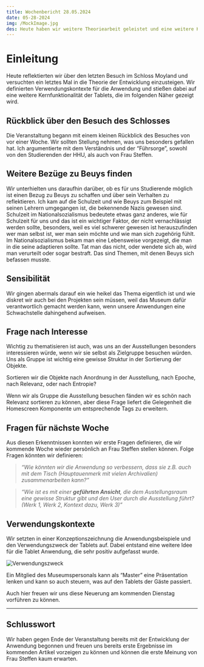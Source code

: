 ```yaml
---
title: Wochenbericht 28.05.2024
date: 05-28-2024
img: /MockImage.jpg
des: Heute haben wir weitere Theoriearbeit geleistet und eine weitere Komponente konzeptionell in unsere Arbeit. 
---
```

# Einleitung

Heute reflektierten wir über den letzten Besuch im Schloss Moyland und versuchten ein letztes Mal in die Theorie der Entwicklung einzusteigen. Wir definierten Verwendungskontexte für die Anwendung und stießen dabei auf eine weitere Kernfunktionalität der Tablets, die im folgenden Näher gezeigt wird.

## Rückblick über den Besuch des Schlosses

Die Veranstaltung begann mit einem kleinen Rückblick des Besuches von vor einer Woche. Wir sollten Stellung nehmen, was uns besonders gefallen hat. Ich argumentierte mit dem Verständnis und der “Führsorge”, sowohl von den Studierenden der HHU, als auch von Frau Steffen. 

## Weitere Bezüge zu Beuys finden

Wir unterhielten uns daraufhin darüber, ob es für uns Studierende möglich ist einen Bezug zu Beuys zu schaffen und über sein Verhalten zu reflektieren. Ich kam auf die Schulzeit und wie Beuys zum Beispiel mit seinen Lehrern umgegangen ist, die bekennende Nazis gewesen sind. Schulzeit im Nationalsozialismus bedeutete etwas ganz anderes, wie für Schulzeit für uns und das ist ein wichtiger Faktor, der nicht vernachlässigt werden sollte, besonders, weil es viel schwerer gewesen ist herauszufinden wer man selbst ist, wer man sein möchte und wie man sich zugehörig fühlt. Im Nationalsozialismus bekam man eine Lebensweise vorgezeigt, die man in die seine adaptieren sollte. Tat man das nicht, oder wendete sich ab, wird man verurteilt oder sogar bestraft. Das sind Themen, mit denen Beuys sich befassen musste.

## Sensibilität

Wir gingen abermals darauf ein wie heikel das Thema eigentlich ist und wie diskret wir auch bei den Projekten sein müssen, weil das Museum dafür verantwortlich gemacht werden kann, wenn unsere Anwendungen eine Schwachstelle dahingehend aufweisen.

## Frage nach Interesse

Wichtig zu thematisieren ist auch, was uns an der Ausstellungen besonders interessieren würde, wenn wir sie selbst als Zielgruppe besuchen würden. Uns als Gruppe ist wichtig eine gewisse Struktur in der Sortierung der Objekte. 

Sortieren wir die Objekte nach Anordnung in der Ausstellung, nach Epoche, nach Relevanz, oder nach Entropie?

Wenn wir als Gruppe die Ausstellung besuchen fänden wir es schön nach Relevanz sortieren zu können, aber diese Frage liefert die Gelegenheit die Homescreen Komponente um entsprechende Tags zu erweitern. 

## Fragen für nächste Woche

Aus diesen Erkenntnissen konnten wir erste Fragen definieren, die wir kommende Woche wieder persönlich an Frau Steffen stellen können. Folge Fragen könnten wir definieren:

> *“Wie könnten wir die Anwendung so verbessern, dass sie z.B. auch mit dem Tisch (Hauptauenmerk mit vielen Archivalien) zusammenarbeiten kann?”*
> 

> *“Wie ist es mit einer **geführten Ansicht**, die dem Austellungsraum eine gewisse Struktur gibt und den User durch die Ausstellung führt? (Werk 1, Werk 2, Kontext dazu, Werk 3)”*
> 

## Verwendungskontexte

Wir setzten in einer Konzeptionszeichnung die Anwendungsbeispiele und den Verwendungszweck der Tablets auf. Dabei entstand eine weitere Idee für die Tablet Anwendung, die sehr positiv aufgefasst wurde. 

![Verwendungszweck](/artikelcontents/wb-28-05-24/image.png)

Ein Mitglied des Museumspersonals kann als “Master” eine Präsentation lenken und kann so auch steuern, was auf den Tablets der Gäste passiert.

Auch hier freuen wir uns diese Neuerung am kommenden Dienstag vorführen zu können.

---

## Schlusswort

Wir haben gegen Ende der Veranstaltung bereits mit der Entwicklung der Anwendung begonnen und freuen uns bereits erste Ergebnisse im kommenden Artikel vorzeigen zu können und können die erste Meinung von Frau Steffen kaum erwarten.